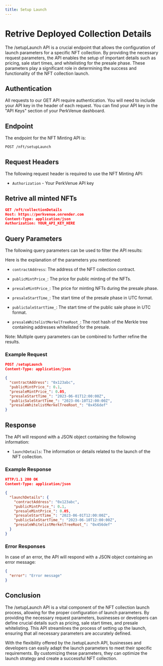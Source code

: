 ```yaml
---
title: Setup Launch
---
```


# Retrive Deployed Collection Details

The /setupLaunch API is a crucial endpoint that allows the configuration of launch parameters for a specific NFT collection. By providing the necessary request parameters, the API enables the setup of important details such as pricing, sale start times, and whitelisting for the presale phase. These parameters play a significant role in determining the success and functionality of the NFT collection launch.

## Authentication

All requests to our GET API require authentication. You will need to include your API key in the header of each request. You can find your API key in the "API Keys" section of your PerkVenue dashboard.

## Endpoint

The endpoint for the NFT Minting API is:

`POST /nft/setupLaunch`

## Request Headers

The following request header is required to use the NFT Minting API:

- `Authorization` - Your PerkVenue API key

## Retrive all minted NFTs

```json
GET /nft/collectionDetails 
Host: https://perkvenue.onrender.com
Content-Type: application/json
Authorization: YOUR_API_KEY_HERE
```

## Query Parameters
The following query parameters can be used to filter the API results:

Here is the explanation of the parameters you mentioned:

- `contractAddress`: The address of the NFT collection contract.

- `publicMintPrice_`: The price for public minting of the NFTs.

- `presaleMintPrice_`: The price for minting NFTs during the presale phase.

- `presaleStartTime_`: The start time of the presale phase in UTC format.

- `publicSaleStartTime_`: The start time of the public sale phase in UTC format.

- `presaleWhitelistMerkelTreeRoot_`: The root hash of the Merkle tree containing addresses whitelisted for the presale.
 

 Note: Multiple query parameters can be combined to further refine the results.

### Example Request

```json
POST /setupLaunch
Content-Type: application/json

{
  "contractAddress": "0x123abc",
  "publicMintPrice_": 0.1,
  "presaleMintPrice_": 0.05,
  "presaleStartTime_": "2023-06-01T12:00:00Z",
  "publicSaleStartTime_": "2023-06-10T12:00:00Z",
  "presaleWhitelistMerkelTreeRoot_": "0x456def"
}

```

## Response

The API will respond with a JSON object containing the following information:

- `launchDetails`: The information or details related to the launch of the NFT collection. 

### Example Response

```json
HTTP/1.1 200 OK
Content-Type: application/json

{
  "launchDetails": {
    "contractAddress": "0x123abc",
    "publicMintPrice_": 0.1,
    "presaleMintPrice_": 0.05,
    "presaleStartTime_": "2023-06-01T12:00:00Z",
    "publicSaleStartTime_": "2023-06-10T12:00:00Z",
    "presaleWhitelistMerkelTreeRoot_": "0x456def"
  }
}

```

### Error Responses

In case of an error, the API will respond with a JSON object containing an error message:

```json
{
  "error": "Error message"
}
```

## Conclusion

The /setupLaunch API is a vital component of the NFT collection launch process, allowing for the proper configuration of launch parameters. By providing the necessary request parameters, businesses or developers can define crucial details such as pricing, sale start times, and presale whitelisting. This API streamlines the process of setting up the launch, ensuring that all necessary parameters are accurately defined.

With the flexibility offered by the /setupLaunch API, businesses and developers can easily adapt the launch parameters to meet their specific requirements. By customizing these parameters, they can optimize the launch strategy and create a successful NFT collection.